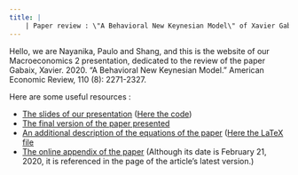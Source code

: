 ```yaml
---
title: |
    | Paper review : \"A Behavioral New Keynesian Model\" of Xavier Gabaix, 2020"
---
```


Hello, we are Nayanika, Paulo and Shang, and this is the website of our Macroeconomics 2 presentation, dedicated to the review of the paper Gabaix, Xavier. 2020. "A Behavioral New Keynesian Model." American Economic Review, 110 (8): 2271-2327. 


Here are some useful resources : 

- [The slides of our presentation](./Resources/Slides/Slides.pdf) ([Here the code](https://github.com/Paulogcd/Macroeconomics-2-Presentation/blob/main/Resources/Slides/Slides.tex))
- [The final version of the paper presented](https://www.aeaweb.org/articles?id=10.1257/aer.20162005)
- [An additional description of the equations of the paper](./Resources/Equations_description/Equations_description.pdf) ([Here the LaTeX file](./Resources/Equations_description/Equations_description.tex)
- [The online appendix of the paper](https://www.aeaweb.org/content/file?id=12652) (Although its date is February 21, 2020, it is referenced in the page of the article's latest version.)
